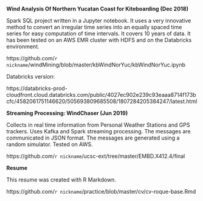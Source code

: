 **Wind Analysis Of Northern Yucatan Coast for Kiteboarding (Dec 2018)**

Spark SQL project written in a Jupyter notebook. It uses a very innovative method to convert an irregular time series into an equally spaced time series for easy computation of time intervals. It covers 10 years of data. It has been tested on an AWS EMR cluster with HDFS and on the Databricks environment.

https://github.com/`r nickname`/windMining/blob/master/kbWindNorYuc/kbWindNorYuc.ipynb

Databricks version:

https://databricks-prod-cloudfront.cloud.databricks.com/public/4027ec902e239c93eaaa8714f173bcfc/4582061751146620/505693809685508/1807284205384247/latest.html

**Streaming Processing: WindChaser (Jun 2019)**

Collects in real time information from Personal Weather Stations and GPS trackers. Uses Kafka and Spark streaming processing. The messages are communicated in JSON format. The messages are generated using a random simulator. Tested on AWS.

https://github.com/`r nickname`/ucsc-ext/tree/master/EMBD.X412.4/final

**Resume**

This resume was created with R Markdown.

https://github.com/`r nickname`/practice/blob/master/cv/cv-roque-base.Rmd

